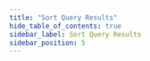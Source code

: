 ```yaml
---
title: "Sort Query Results"
hide_table_of_contents: true
sidebar_label: Sort Query Results
sidebar_position: 5
---
```





<LanguageSwitcher supportedLanguages={supportedLanguages} />

<LanguageContent language="csharp">
   <SortQueryResultsCsharp />
</LanguageContent>

<LanguageContent language="nodejs">
   <SortQueryResultsNodejs />
</LanguageContent>


<!---
### Querying
- [Query Overview](../../../client-api/session/querying/how-to-query)

### Indexes
- [Customize query](../../../client-api/session/querying/how-to-customize-query)
- [Group by query](../../../client-api/session/querying/how-to-perform-group-by-query)
- [Spatial query](../../../client-api/session/querying/how-to-make-a-spatial-query)
- [Full-text search](../../../client-api/session/querying/text-search/full-text-search)


-->